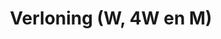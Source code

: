 ---
title: "Verloning (W, 4W en M)"
description: "Description of your new file."
icon: 'fa-user-money-bill'
---